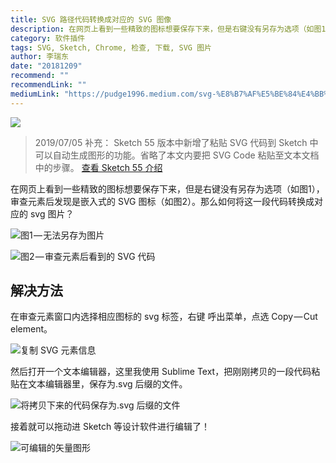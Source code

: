 ```yaml
---
title: SVG 路径代码转换成对应的 SVG 图像
description: 在网页上看到一些精致的图标想要保存下来，但是右键没有另存为选项（如图1），审查元素后发现是嵌入式的 SVG 图标（如图2）。那么如何将这一段代码转换成对应的 svg 图片？
category: 软件插件
tags: SVG, Sketch, Chrome, 检查, 下载, SVG 图片
author: 李瑞东
date: "20181209"
recommend: ""
recommendLink: ""
mediumLink: "https://pudge1996.medium.com/svg-%E8%B7%AF%E5%BE%84%E4%BB%A3%E7%A0%81%E8%BD%AC%E6%8D%A2%E6%88%90%E5%AF%B9%E5%BA%94%E7%9A%84-svg-%E5%9B%BE%E5%83%8F-429f8053ab12"
---
```


![](https://lrdim.oss-cn-shenzhen.aliyuncs.com/blogimg/2018-12-09-429f8053ab12/01.jpg)

> 2019/07/05 补充：
> Sketch 55 版本中新增了粘贴 SVG 代码到 Sketch 中可以自动生成图形的功能。省略了本文内要把 SVG Code 粘贴至文本文档中的步骤。
> [查看 Sketch 55 介绍](https://medium.com/sketch-app-sources/sketch-55-how-it-speeds-up-your-workflow-db7d63801573)

在网页上看到一些精致的图标想要保存下来，但是右键没有另存为选项（如图1），审查元素后发现是嵌入式的 SVG 图标（如图2）。那么如何将这一段代码转换成对应的 svg 图片？

![](https://lrdim.oss-cn-shenzhen.aliyuncs.com/blogimg/2018-12-09-429f8053ab12/02.png "图1 — 无法另存为图片")

![](https://lrdim.oss-cn-shenzhen.aliyuncs.com/blogimg/2018-12-09-429f8053ab12/03.png "图2 — 审查元素后看到的 SVG 代码")

## 解决方法

在审查元素窗口内选择相应图标的 svg 标签，右键 呼出菜单，点选 Copy — Cut element。

![](https://lrdim.oss-cn-shenzhen.aliyuncs.com/blogimg/2018-12-09-429f8053ab12/04.png "复制 SVG 元素信息")

然后打开一个文本编辑器，这里我使用 Sublime Text，把刚刚拷贝的一段代码粘贴在文本编辑器里，保存为.svg 后缀的文件。

![](https://lrdim.oss-cn-shenzhen.aliyuncs.com/blogimg/2018-12-09-429f8053ab12/05.png "将拷贝下来的代码保存为.svg 后缀的文件")

接着就可以拖动进 Sketch 等设计软件进行编辑了！

![](https://lrdim.oss-cn-shenzhen.aliyuncs.com/blogimg/2018-12-09-429f8053ab12/06.png "可编辑的矢量图形")